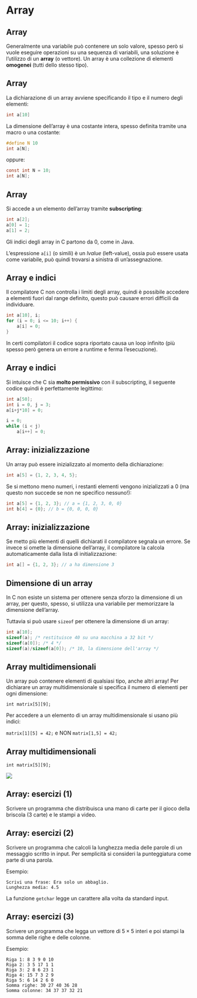 # Array

## Array

Generalmente una variabile può contenere un solo valore, spesso però si vuole eseguire operazioni su una sequenza di variabili, una soluzione è l'utilizzo di un **array** (o vettore). Un array è una collezione di elementi **omogenei** (tutti dello stesso tipo).

## Array

La dichiarazione di un array avviene specificando il tipo e il numero degli elementi:

```.c
int a[10]
```

La dimensione dell'array è una costante intera, spesso definita tramite una macro o una costante:

```.c
#define N 10
int a[N];
```
oppure:
```.c
const int N = 10;
int a[N];
```

## Array

Si accede a un elemento dell'array tramite **subscripting**:

```.c
int a[2];
a[0] = 1;
a[1] = 2;
```

Gli indici degli array in C partono da 0, come in Java.

::: {.callout-note}
L'espressione `a[i]` (o simili) è un *lvalue* (left-value), ossia può essere usata come variabile, può quindi trovarsi a sinistra di un'assegnazione.
:::

## Array e indici

Il compilatore C non controlla i limiti degli array, quindi è possibile accedere a elementi fuori dal range definito, questo può causare errori difficili da individuare.

```.c
int a[10], i;
for (i = 0; i <= 10; i++) {
    a[i] = 0;
}
```

In certi compilatori il codice sopra riportato causa un loop infinito (più spesso però genera un errore a runtime e ferma l'esecuzione).

## Array e indici

Si intuisce che C sia **molto permissivo** con il subscripting, il seguente codice quindi è perfettamente legittimo:

```.c
int a[50];
int i = 0, j = 3;
a[i+j*10] = 0;

i = 0;
while (i < j)
    a[i++] = 0;
```

## Array: inizializzazione

Un array può essere inizializzato al momento della dichiarazione:

```.c
int a[5] = {1, 2, 3, 4, 5};
```

Se si mettono meno numeri, i restanti elementi vengono inizializzati a 0 (ma questo non succede se non ne specifico nessuno!):

```.c
int a[5] = {1, 2, 3}; // a = {1, 2, 3, 0, 0}
int b[4] = {0}; // b = {0, 0, 0, 0}
```

## Array: inizializzazione

Se metto più elementi di quelli dichiarati il compilatore segnala un errore. Se invece si omette la dimensione dell'array, il compilatore la calcola automaticamente dalla lista di initializzazione:

```.c
int a[] = {1, 2, 3}; // a ha dimensione 3
```

## Dimensione di un array

In C non esiste un sistema per ottenere senza sforzo la dimensione di un array, per questo, spesso, si utilizza una variabile per memorizzare la dimensione dell'array.

Tuttavia si può usare `sizeof` per ottenere la dimensione di un array:

```.c
int a[10];
sizeof(a); /* restituisce 40 su una macchina a 32 bit */
sizeof(a[0]); /* 4 */
sizeof(a)/sizeof(a[0]); /* 10, la dimensione dell'array */
```

## Array multidimensionali

Un array può contenere elementi di qualsiasi tipo, anche altri array! Per dichiarare un array multidimensionale si specifica il numero di elementi per ogni dimensione:

`int matrix[5][9];`

Per accedere a un elemento di un array multidimensionale si usano più indici:

`matrix[1][5] = 42;` e NON `matrix[1,5] = 42;`

## Array multidimensionali

`int matrix[5][9];`

![](figures/array_matrix.png)

## Array: esercizi (1)

Scrivere un programma che distribuisca una mano di carte per il gioco della briscola (3 carte) e le stampi a video.

## Array: esercizi (2)

Scrivere un programma che calcoli la lunghezza media delle parole di un messaggio scritto in input.
Per semplicità si consideri la punteggiatura come parte di una parola.

Esempio:

```plaintext
Scrivi una frase: Era solo un abbaglio.
Lunghezza media: 4.5
```

::: {.callout-tip}
La funzione `getchar` legge un carattere alla volta da standard input.
:::

## Array: esercizi (3)

Scrivere un programma che legga un vettore di $5 \times 5$ interi e poi stampi la somma delle righe e delle colonne.

Esempio:

```plaintext
Riga 1: 8 3 9 0 10
Riga 2: 3 5 17 1 1
Riga 3: 2 8 6 23 1
Riga 4: 15 7 3 2 9
Riga 5: 6 14 2 6 0
Somma righe: 30 27 40 36 28
Somma colonne: 34 37 37 32 21
```

